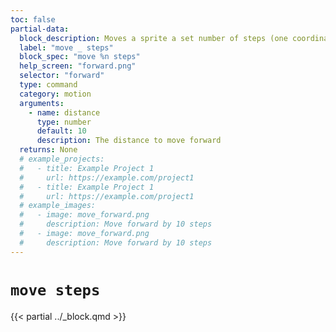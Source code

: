 ```yaml
---
toc: false
partial-data:
  block_description: Moves a sprite a set number of steps (one coordinate) in whichever direction the sprite is facing
  label: "move _ steps"
  block_spec: "move %n steps"
  help_screen: "forward.png"
  selector: "forward"
  type: command
  category: motion
  arguments:
    - name: distance
      type: number
      default: 10
      description: The distance to move forward
  returns: None
  # example_projects:
  #   - title: Example Project 1
  #     url: https://example.com/project1
  #   - title: Example Project 1
  #     url: https://example.com/project1
  # example_images:
  #   - image: move_forward.png
  #     description: Move forward by 10 steps
  #   - image: move_forward.png
  #     description: Move forward by 10 steps
---
```


# `move steps` { .unnumbered }

{{< partial ../_block.qmd >}}
